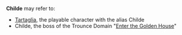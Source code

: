 {{Disambiguation}}
'''Childe''' may refer to:
*[[Tartaglia]], the playable character with the alias Childe
*Childe, the boss of the Trounce Domain "[[Enter the Golden House]]"